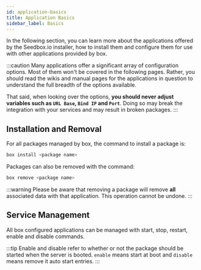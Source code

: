 ```yaml
---
id: application-basics
title: Application Basics
sidebar_label: Basics
---
```


In the following section, you can learn more about the applications offered by the Seedbox.io installer, how to install them and configure them for use with other applications provided by box.

:::caution
Many applications offer a significant array of configuration options. Most of them won't be covered in the following pages. Rather, you should read the wikis and manual pages for the applications in question to understand the full breadth of the options available.

That said, when looking over the options, **you should never adjust variables such as `URL Base`, `Bind IP` and `Port`**. Doing so may break the integration with your services and may result in broken packages.
:::

## Installation and Removal
For all packages managed by box, the command to install a package is:

```bash
box install <package name>
```
Packages can also be removed with the command:

```bash
box remove <package name>
```

:::warning
Please be aware that removing a package will remove **all** associated data with that application. This operation cannot be undone.
:::

## Service Management

All box configured applications can be managed with start, stop, restart, enable and disable commands.


<SystemdTabs service="btsync"/>

:::tip
Enable and disable refer to whether or not the package should be started when the server is booted. `enable` means start at boot and `disable` means remove it auto start entries.
:::
